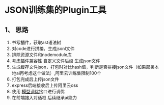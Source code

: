 # JSON训练集的Plugin工具

## 1、 思路

1. 书写插件，获取ast语法树
2. 对code进行拼接，生成jsonl文件
3. 排除资源文件和nodemodule库
4. 考虑插件兼容性 自定义文件后缀 生成json文件
5. 生成缓存文件json，打包时对比hash值，判断是否拼接json文件（如果部署本地ai再考虑这个做法）,阿里云训练集限制100个
6. 打包完成后上传json文件
7. express后端接收后上传阿里云oss
8. 使用 <a href="https://help.aliyun.com/zh/model-studio/developer-reference/model-customization-file-management-service?spm=a2c4g.11186623.help-menu-2400256.d_3_5_1.3a57b514rotTBZ&scm=20140722.H_2712476._.OR_help-T_cn~zh-V_1" target="_blank">模型调优</a>接口进行调优
9. 在前端接入对话框 后续继承ai能力